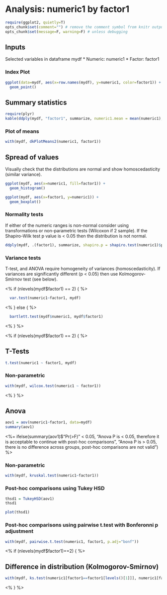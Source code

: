 # Analysis: numeric1 by factor1

```r
require(ggplot2, quietly=T)
opts_chunk$set(comment="") # remove the comment symbol from knitr output
opts_chunk$set(message=F, warning=F) # unless debugging
```

## Inputs

Selected variables in dataframe mydf
* Numeric: numeric1
* Factor: factor1

### Index Plot

```r
ggplot(data=mydf, aes(x=row.names(mydf), y=numeric1, color=factor1)) +
  geom_point()
```

## Summary statistics

```r
require(plyr)
kable(ddply(mydf, "factor1", summarize, numeric1.mean = mean(numeric1), numeric1.min=min(numeric1), numeric1.max=max(numeric1)), format="html", row.names=NA, table.attr='class="data table table-bordered table-condensed"')
```

### Plot of means

```r
with(mydf, dkPlotMeans2(numeric1, factor1))
```

## Spread of values

Visually check that the distributions are normal and show homoscedasticity (similar variance).

```r
ggplot(mydf, aes(x=numeric1, fill=factor1)) +
  geom_histogram()
```

```r
ggplot(mydf, aes(x=factor1, y=numeric1)) +
  geom_boxplot()
```

### Normality tests

If either of the numeric ranges is non-normal consider using transformations or non-parametric tests (Wilcoxon if 2 sample). If the Shapiro-Wilk test p value is < 0.05 then the distribution is not normal.

```r
ddply(mydf, .(factor1), summarize, shapiro.p = shapiro.test(numeric1)$p.value)
```

### Variance tests

T-test, and ANOVA require homogeneity of variances (homoscedasticity). If variances are significantly different (p < 0.05) then use Kolmogorov-Smirnov test (see below).

<% if (nlevels(mydf$factor1) == 2) { %>

```r
  var.test(numeric1~factor1, mydf)
```

<% } else { %>

```r
  bartlett.test(mydf$numeric1, mydf$factor1)
```

<% } %>

<% if (nlevels(mydf$factor1) == 2) { %>

## T-Tests

```r
t.test(numeric1 ~ factor1, mydf)
```

### Non-parametric

```r
with(mydf, wilcox.test(numeric1 ~ factor1))
```

<% } %>

## Anova

```r
aov1 = aov(numeric1~factor1, data=mydf)
summary(aov1)
```

<%= ifelse(summary(aov1)$"Pr(>F)" < 0.05, 
  "Anova P is < 0.05, therefore it is acceptable to continue with post-hoc comparisons",
  "Anova P is > 0.05, there is no difference across groups, post-hoc comparisons are not valid") %>

### Non-parametric

```r
with(mydf, kruskal.test(numeric1~factor1))
```

### Post-hoc comparisons using Tukey HSD

```r
thsd1 = TukeyHSD(aov1)
thsd1
```

```r
plot(thsd1)
```

### Post-hoc comparisons using pairwise t.test with Bonferonni p adjustment

```r
with(mydf, pairwise.t.test(numeric1, factor1, p.adj="bonf"))
```

<% if (nlevels(mydf$factor1)==2) { %>

## Difference in distribution (Kolmogorov-Smirnov)

```r
with(mydf, ks.test(numeric1[factor1==factor1[levels()[1]]], numeric1[factor1==factor1[levels()[2]]]))
```
<% } %>